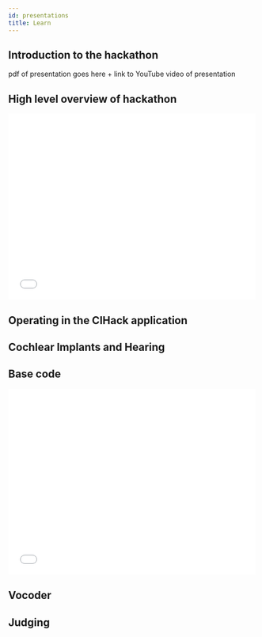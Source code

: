 ```yaml
---
id: presentations
title: Learn
---
```


## Introduction to the hackathon
pdf of presentation goes here +
link to YouTube video of presentation

## High level overview of hackathon
<embed src="/pdfs/High_Level_Overview.pdf" width="500" height="375" type="application/pdf" />

## Operating in the CIHack application

## Cochlear Implants and Hearing

## Base code
<embed src="/pdfs/AB_SpecRes_Overview.pdf" width="500" height="375" type="application/pdf" />

## Vocoder

## Judging

